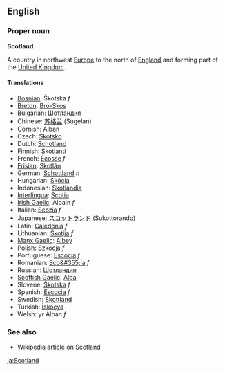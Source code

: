 ==English==
===Proper noun===
'''Scotland'''

A country in northwest [[Europe]] to the north of [[England]] and forming part of the [[United Kingdom]].

====Translations====
*[[Bosnian]]: Škotska ''f''
*[[Breton]]: [[Bro-Skos]]
*Bulgarian: [[Шотландия]]
*Chinese: [[苏格兰]] (Sugelan)
*Cornish: [[Alban]]
*Czech: [[Skotsko]] 
*Dutch: [[Schotland]] 
*Finnish: [[Skotlanti]]
*French: [[Écosse]] ''f''
*[[Frisian]]: [[Skotlân]]
*German: [[Schottland]] ''n''
*Hungarian: [[Skócia]]
*Indonesian:  [[Skotlandia]]
*[[Interlingua]]: [[Scotia]]
*[[Irish Gaelic]]: Albain ''f''
*Italian: [[Scozia]] ''f''
*Japanese:  [[スコットランド]] (Sukottorando)
*Latin: [[Caledonia#Latin|Caledonia]] ''f''
*Lithuanian: [[Škotija]] ''f''
*[[Manx Gaelic]]: [[Albey]]
*Polish: [[Szkocja]] ''f''
*Portuguese: [[Escócia]] ''f''
*Romanian: [[Sco&#355;ia]] ''f''
*Russian: [[Шотландия]]
*[[Scottish Gaelic]]: [[Alba]]
*Slovene: [[Škotska]] ''f''
*Spanish: [[Escocia]] ''f''
*Swedish: [[Skottland]]
*Turkish: [[İskoçya]]
*Welsh: yr Alban ''f''

===See also===
*[[w:Scotland|Wikipedia article on Scotland]]

[[ja:Scotland]]